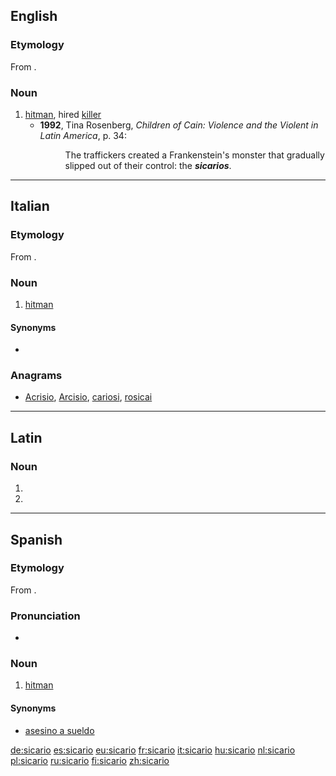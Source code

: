 {{also|sicário}}
==English==

===Etymology===
From {{etym|es|en}} {{m|es|sicario}}.

===Noun===
{{en-noun}}

# [[hitman]], hired [[killer]] {{gloss|especially when referring to Latin American drug cartels}}
#* '''1992''', Tina Rosenberg, ''Children of Cain: Violence and the Violent in Latin America'', p. 34:
#*: The traffickers created a Frankenstein's monster that gradually slipped out of their control: the '''''sicarios'''''.

----

==Italian==

===Etymology===
From {{etyl|la|it}} {{m|la|sīcārius||murderer, assassin}}.

===Noun===
{{it-noun|m}}

# [[hitman]] {{gloss|hired killer}}

====Synonyms====
* {{l|it|killer}}

===Anagrams===
* [[Acrisio#Italian|Acrisio]], [[Arcisio#Italian|Arcisio]], [[cariosi#Italian|cariosi]], [[rosicai#Italian|rosicai]]

----

==Latin==

===Noun===
{{la-noun-form|sīcāriō}}

# {{inflection of|sīcārius||dat|s|lang=la}}
# {{inflection of|sīcārius||abl|s|lang=la}}

----

==Spanish==

===Etymology===
From {{etyl|la|es}} {{term|sīcārius||lang=la|murderer, assassin}}.

===Pronunciation===
* {{IPA|/si.ˈka.ɾjo/|lang=es}}

===Noun===
{{es-noun|m|f=sicaria}}

# [[hitman]] {{gloss|hired killer}}

====Synonyms====
* [[asesino a sueldo]] {{g|m}}

[[de:sicario]]
[[es:sicario]]
[[eu:sicario]]
[[fr:sicario]]
[[it:sicario]]
[[hu:sicario]]
[[nl:sicario]]
[[pl:sicario]]
[[ru:sicario]]
[[fi:sicario]]
[[zh:sicario]]